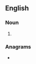 {{also|PCT}}
==English==

===Noun===
{{en-noun|pct}}

# {{abbreviation of|percent|lang=en}}

===Anagrams===
* {{anagrams|en|a=cpt|CPT|Cpt|Cpt.|PTC|TCP|TPC}}